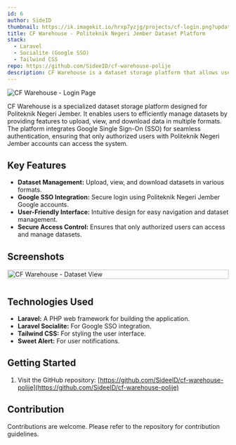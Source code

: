 ```yaml
---
id: 6
author: SideID
thumbnail: https://ik.imagekit.io/hrxp7yzjg/projects/cf-login.png?updatedAt=1742442476586
title: CF Warehouse - Politeknik Negeri Jember Dataset Platform
stack:
  - Laravel
  - Socialite (Google SSO)
  - Tailwind CSS
repo: https://github.com/SideeID/cf-warehouse-polije
description: CF Warehouse is a dataset storage platform that allows users to upload, view, and download datasets in various formats. It utilizes Google SSO for login, specifically for Politeknik Negeri Jember accounts.
---
```


<img
  src="https://ik.imagekit.io/hrxp7yzjg/projects/cf-login.png?updatedAt=1742442476586"
  alt="CF Warehouse - Login Page"
  fetchPriority="high"
/>

CF Warehouse is a specialized dataset storage platform designed for Politeknik Negeri Jember. It enables users to efficiently manage datasets by providing features to upload, view, and download data in multiple formats. The platform integrates Google Single Sign-On (SSO) for seamless authentication, ensuring that only authorized users with Politeknik Negeri Jember accounts can access the system.

## Key Features

* **Dataset Management:** Upload, view, and download datasets in various formats.
* **Google SSO Integration:** Secure login using Politeknik Negeri Jember Google accounts.
* **User-Friendly Interface:** Intuitive design for easy navigation and dataset management.
* **Secure Access Control:** Ensures that only authorized users can access and manage datasets.

## Screenshots

<div style="display: flex; flex-wrap: wrap; justify-content: space-between;">
    <img
      src="https://ik.imagekit.io/hrxp7yzjg/projects/cf-paper.png?updatedAt=1742442474632"
      alt="CF Warehouse - Dataset View"
      style="width: 100%; margin-bottom: 10px;"
    />
</div>

## Technologies Used

* **Laravel:** A PHP web framework for building the application.
* **Laravel Socialite:** For Google SSO integration.
* **Tailwind CSS:** For styling the user interface.
* **Sweet Alert:** For user notifications.

## Getting Started

1.  Visit the GitHub repository: [https://github.com/SideeID/cf-warehouse-polije](https://github.com/SideeID/cf-warehouse-polije)

## Contribution

Contributions are welcome. Please refer to the repository for contribution guidelines.